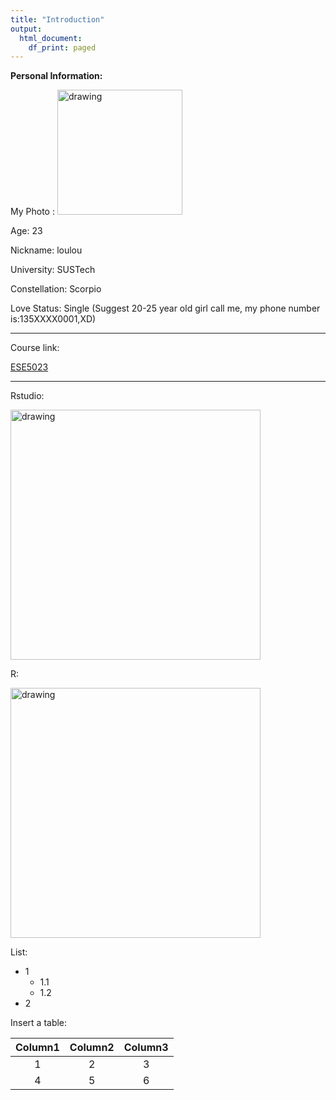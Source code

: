 ---
title: "Introduction"
output:
  html_document:
    df_print: paged
---


**Personal Information:**  
  
My Photo :
<img src="figs/PRO.jpg" alt="drawing" width="200"/>
 
Age: 23  
  
Nickname: loulou  
  
University: SUSTech
  
Constellation: Scorpio
  
Love Status: Single (Suggest 20-25 year old girl call me, my phone number is:135XXXX0001,XD)
  

***
  
Course link:

[ESE5023](https://zhu-group.github.io/ese5023/index.html)
  

***
  
Rstudio:  

<img src="figs/Rstudio.jpg" alt="drawing" width="400"/>   
  
R:  
  
<img src="figs/R.png" alt="drawing" width="400"/>


List:

+ 1
  - 1.1
  - 1.2
+ 2

Insert a table:  

| Column1 | Column2 | Column3   | 
|:-------------:|:-------------:|:----:|
|1         |2           |3  |
|4         |5           |6  |

